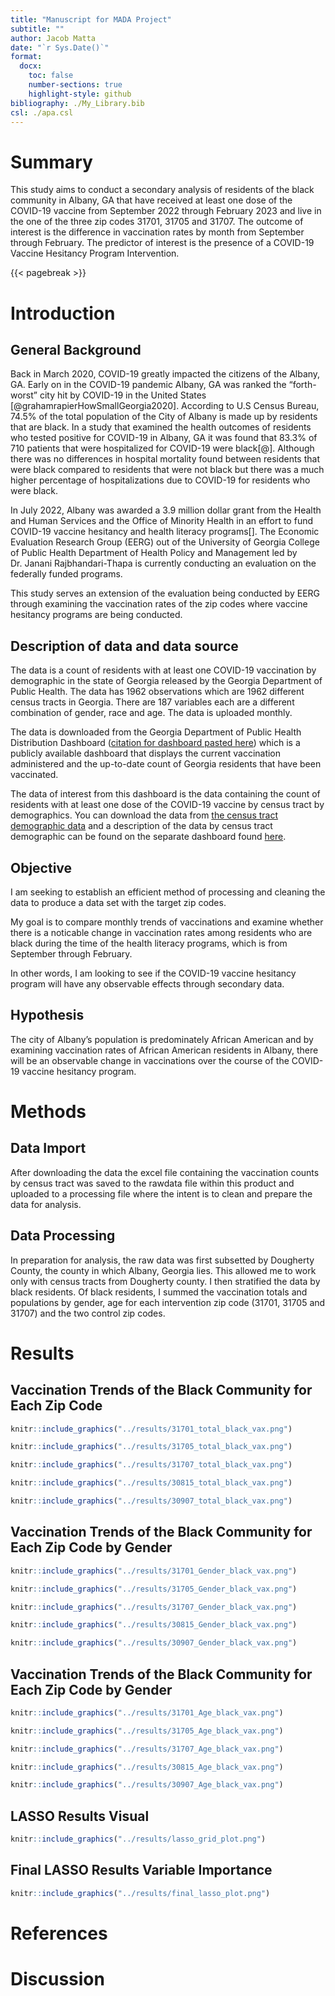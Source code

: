 ```yaml
---
title: "Manuscript for MADA Project"
subtitle: ""
author: Jacob Matta
date: "`r Sys.Date()`"
format:
  docx:
    toc: false
    number-sections: true
    highlight-style: github
bibliography: ./My_Library.bib
csl: ./apa.csl
---
```


# Summary
This study aims to conduct a secondary analysis of residents of the black community in Albany, GA that have received at least one dose of the COVID-19 vaccine from September 2022 through February 2023 and live in the one of the three zip codes 31701, 31705 and 31707. The outcome of interest is the difference in vaccination rates by month from September through February. The predictor of interest is the presence of a COVID-19 Vaccine Hesitancy Program Intervention. 

{{< pagebreak >}}

# Introduction

## General Background
Back in March 2020, COVID-19 greatly impacted the citizens of the Albany, GA. Early on in the COVID-19 pandemic Albany, GA was ranked the "forth-worst" city hit by COVID-19 in the United States [@grahamrapierHowSmallGeorgia2020]. According to U.S Census Bureau, 74.5% of the total population of the City of Albany is made up by residents that are black. In a study that examined the health outcomes of residents who tested positive for COVID-19 in Albany, GA it was found that 83.3% of 710 patients that were hospitalized for COVID-19 were black[@]. Although there was no differences in hospital mortality found between residents that were black compared to residents that were not black but there was a much higher percentage of hospitalizations due to COVID-19 for residents who were black.

In July 2022, Albany was awarded a 3.9 million dollar grant from the Health and Human Services and the Office of Minority Health in an effort to fund COVID-19 vaccine hesitancy and health literacy programs[]. The Economic Evaluation Research Group (EERG) out of the University of Georgia College of Public Health Department of Health Policy and Management led by Dr. Janani Rajbhandari-Thapa is currently conducting an evaluation on the federally funded programs. 

This study serves an extension of the evaluation being conducted by EERG through examining the vaccination rates of the zip codes where vaccine hesitancy programs are being conducted. 

## Description of data and data source

The data is a count of residents with at least one COVID-19 vaccination by demographic in the state of Georgia released by the Georgia Department of Public Health. The data has 1962 observations which are 1962 different census tracts in Georgia. There are 187 variables each are a different combination of gender, race and age. The data is uploaded monthly.

The data is downloaded from the Georgia Department of Public Health Distribution Dashboard ([citation for dashboard pasted here](https://experience.arcgis.com/experience/3d8eea39f5c1443db1743a4cb8948a9c)) which is a publicly available dashboard that displays the current vaccination administered and the up-to-date count of Georgia residents that have been vaccinated. 

The data of interest from this dashboard is the data containing the count of residents with at least one dose of the COVID-19 vaccine by census tract by demographics. You can download the data from [the census tract demographic data](https://www.arcgis.com/home/item.html?id=17a8a4af79e5453a9132aaa29fb4ad22) and a description of the data by census tract demographic can be found on the separate dashboard found [here](https://insights.arcgis.com/#/view/08d2c1f995524053b1f9669dd0b0b995). 

## Objective

I am seeking to establish an efficient method of processing and cleaning the data to produce a data set with the target zip codes.

My goal is to compare monthly trends of vaccinations and examine whether there is a noticable change in vaccination rates among residents who are black during the time of the health literacy programs, which is from September through February.

In other words, I am looking to see if the COVID-19 vaccine hesitancy program will have any observable effects through secondary data.

## Hypothesis

The city of Albany's population is predominately African American and by examining vaccination rates of African American residents in Albany, there will be an observable change in vaccinations over the course of the COVID-19 vaccine hesitancy program.

# Methods

## Data Import

After downloading the data the excel file containing the vaccination counts by census tract was saved to the rawdata file within this product and uploaded to a processing file where the intent is to clean and prepare the data for analysis. 

## Data Processing

In preparation for analysis, the raw data was first subsetted by Dougherty County, the county in which Albany, Georgia lies. This allowed me to work only with census tracts from Dougherty county. I then stratified the data by black residents. Of black residents, I summed the vaccination totals and populations by gender, age for each intervention zip code (31701, 31705 and 31707) and the two control zip codes.

# Results


## Vaccination Trends of the Black Community for Each Zip Code 
```r
knitr::include_graphics("../results/31701_total_black_vax.png")
```

```r
knitr::include_graphics("../results/31705_total_black_vax.png")
```

```r
knitr::include_graphics("../results/31707_total_black_vax.png")
```

```r
knitr::include_graphics("../results/30815_total_black_vax.png")
```

```r
knitr::include_graphics("../results/30907_total_black_vax.png")
```

## Vaccination Trends of the Black Community for Each Zip Code by Gender
```r
knitr::include_graphics("../results/31701_Gender_black_vax.png")
```

```r
knitr::include_graphics("../results/31705_Gender_black_vax.png")
```

```r
knitr::include_graphics("../results/31707_Gender_black_vax.png")
```

```r
knitr::include_graphics("../results/30815_Gender_black_vax.png")
```

```r
knitr::include_graphics("../results/30907_Gender_black_vax.png")
```

## Vaccination Trends of the Black Community for Each Zip Code by Gender
```r
knitr::include_graphics("../results/31701_Age_black_vax.png")
```

```r
knitr::include_graphics("../results/31705_Age_black_vax.png")
```

```r
knitr::include_graphics("../results/31707_Age_black_vax.png")
```

```r
knitr::include_graphics("../results/30815_Age_black_vax.png")
```

```r
knitr::include_graphics("../results/30907_Age_black_vax.png")
```

## LASSO Results Visual 
```r
knitr::include_graphics("../results/lasso_grid_plot.png")
```

## Final LASSO Results Variable Importance 
```r
knitr::include_graphics("../results/final_lasso_plot.png")
```


# References

# Discussion
